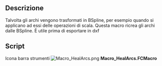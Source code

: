 <languages/>
<div class="mw-translate-fuzzy">
{{Macro/it
|Name=HealArcs
|Translate=Cura gli archi
|Icon=Macro_HealArcs.png
|Description=Talvolta gli archi vengono trasformati in BSpline, per esempio quando si applicano ad essi delle operazioni di scala. Questa macro ricrea gli archi dalle BSpline. È utile prima di esportare in dxf
|Author=Yorik
|Version=0.1
|Date=2011-09-24
|FCVersion=All
|Download=[https://www.freecadweb.org/wiki/images/5/5a/Macro_HealArcs.png ToolBar Icon]
}}
</div>

==Descrizione==

Talvolta gli archi vengono trasformati in BSpline, per esempio quando si applicano ad essi delle operazioni di scala. Questa macro ricrea gli archi dalle BSpline. È utile prima di esportare in dxf

==Script==

Icona barra strumenti [[Image:Macro_HealArcs.png]]
'''Macro_HealArcs.FCMacro'''

{{MacroCode|code=

try:
    import DraftGeomUtils as fcgeo
except:
    from draftlibs import fcgeo
import FreeCAD,FreeCADGui,Part

sel = FreeCADGui.Selection.getSelection()
if not sel:
    FreeCAD.Console.PrintWarning("Select something first!")
else:
    removeList = []
    for obj in sel:
        ed = obj.Shape.Edges[0]
        arc = fcgeo.arcFromSpline(ed)
        if arc:
            Part.show(arc)
            removeList.append(obj.Name)
    FreeCAD.ActiveDocument.recompute()
    print("removing", removeList)
    for n in removeList:
        FreeCAD.ActiveDocument.removeObject(n)
}}
{{clear}}